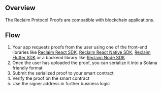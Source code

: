 



## Overview


The Reclaim Protocol Proofs are compatible with blockchain applications.

## Flow

1. Your app requests proofs from the user using one of the front-end libraries like [Reclaim React SDK](/js/frontend-example), [Reclaim React Native SDK](/react-native), [Reclaim Flutter SDK](/flutter) or a backend library like [Reclaim Node SDK](/js/backend-example)
2. Once the user has uploaded the proof, you can serialize it into a Solana friendly format
3. Submit the serialized proof to your smart contract
4. Verify the proof on the smart contract
5. Use the signer address in further business logic

